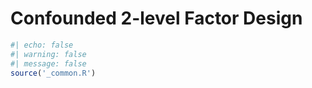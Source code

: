 # Confounded 2-level Factor Design

```r
#| echo: false
#| warning: false
#| message: false
source('_common.R')
```
